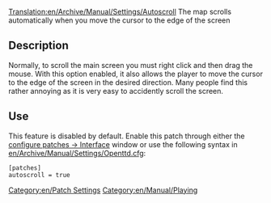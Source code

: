 [[Translation:en/Archive/Manual/Settings/Autoscroll]]
The map scrolls automatically when you move the cursor to the edge of the screen

== Description ==
Normally, to scroll the main screen you must right click and then drag the mouse.  With this option enabled, it also allows the player to move the cursor to the edge of the screen in the desired direction.  Many people find this rather annoying as it is very easy to accidently scroll the screen.

== Use ==
This feature is disabled by default. Enable this patch through either the [[en/Archive/Manual/Settings/Configuring patches/Interface|configure patches -> Interface]] window or use the following syntax in [[en/Archive/Manual/Settings/Openttd.cfg]]:
<pre>[patches]
autoscroll = true</pre>

[[Category:en/Patch Settings]][[Category:en/Manual/Playing]]